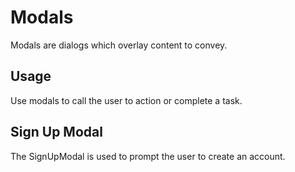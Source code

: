 
<Meta title="Design System|Sign Up" component={SignUpModal} />

# Modals

Modals are dialogs which overlay content to convey.

## Usage

Use modals to call the user to action or complete a task.


## Sign Up Modal

The SignUpModal is used to prompt the user to create an account.

<Preview withToolbar>
  <Story name="signUp">
    <SignUpModal showModal={boolean("Show Modal", true)} />
  </Story>
</Preview>